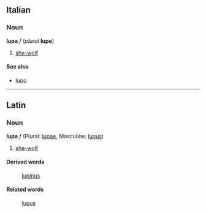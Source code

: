 ==Italian==
===Noun===
'''lupa''' ''f'' (''plural'' '''lupe''')

#[[she-wolf]]

====See also====
*[[lupo]]

----
==Latin==
===Noun===
'''lupa''' ''f'' (Plural: [[lupae]], Masculine: [[lupus]])

#[[she-wolf]]

====Derived words====
: [[lupinus]]

====Related words====
: [[lupus]]